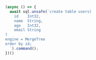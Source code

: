 ```typescript copy

(async () => {
  await sql.unsafe(`create table users(
    id    Int32,
    name  String,
    age   Int32,
    email String
)
engine = MergeTree
order by id;
  `).command();
})()
```